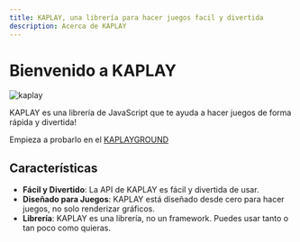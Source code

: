 ```yaml
---
title: KAPLAY, una librería para hacer juegos facil y divertida
description: Acerca de KAPLAY
---
```



# Bienvenido a KAPLAY

<div class="max-w-screen-sm">
    <img src={kaplayGif.src} alt="kaplay" />
</div>

KAPLAY es una librería de JavaScript que te ayuda a hacer juegos de forma rápida
y divertida!

Empieza a probarlo en el [KAPLAYGROUND](https://play.kaplayjs.com)

## Características

-   **Fácil y Divertido**: La API de KAPLAY es fácil y divertida de usar.
-   **Diseñado para Juegos**: KAPLAY está diseñado desde cero para hacer juegos,
    no solo renderizar gráficos.
-   **Librería**: KAPLAY es una librería, no un framework. Puedes usar tanto o
    tan poco como quieras.
